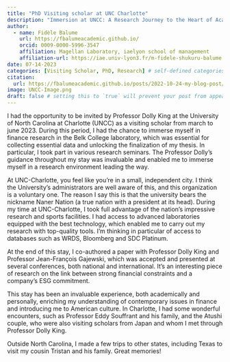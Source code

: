 ```yaml
---
title: "PhD Visiting scholar at UNC Charlotte"
description: "Immersion at UNCC: A Research Journey to the Heart of Academic Excellence"
author:
  - name: Fidèle Balume
    url: https://fbalumeacademic.github.io/
    orcid: 0009-0000-5996-3547
    affiliation: Magellan Laboratory, iaelyon school of management
    affiliation-url: https://iae.univ-lyon3.fr/m-fidele-shukuru-balume
date: 07-14-2023
categories: [Visiting Scholar, PhD, Research] # self-defined categories
citation: 
  url: https://fbalumeacademic.github.io/posts/2022-10-24-my-blog-post/ 
image: UNCC-Image.png
draft: false # setting this to `true` will prevent your post from appearing on your listing page until you're ready!
---
```


I had the opportunity to be invited by Professor Dolly King at the University of North Carolina at Charlotte (UNCC) as a visiting scholar from march to june 2023. During this period, I had the chance to immerse myself in finance research in the Belk College laboratory, which was essential for collecting essential data and unlocking the finalization of my thesis. In particular, I took part in various research seminars. The Professor Dolly's guidance throughout my stay was invaluable and enabled me to immerse myself in a research environment leading the way.

At UNC-Charlotte, you feel like you're in a small, independent city. I think the University's administrators are well aware of this, and this organization is a voluntary one. The reason I say this is that the university bears the nickname Naner Nation (a true nation with a president at its head). During my time at UNC-Charlotte, I took full advantage of the nation's impressive research and sports facilities. I had access to advanced laboratories equipped with the best technology, which enabled me to carry out my research with top-quality tools. I'm thinking in particular of access to databases such as WRDS, Bloomberg and SDC Platinum.

At the end of this stay, I co-authored a paper with Professor Dolly King and Professor Jean-François Gajewski, which was accepted and presented at several conferences, both national and international. It's an interesting piece of research on the link between strong financial constraints and a company's ESG commitment.

This stay has been an invaluable experience, both academically and personally, enriching my understanding of contemporary issues in finance and introducing me to American culture. In Charlotte, I had some wonderful encounters, such as Professor Eddy Souffrant and his family, and the Atushi couple, who were also visiting scholars from Japan and whom I met through Professor Dolly King.

Outside North Carolina, I made a few trips to other states, including Texas to visit my cousin Tristan and his family. Great memories!

